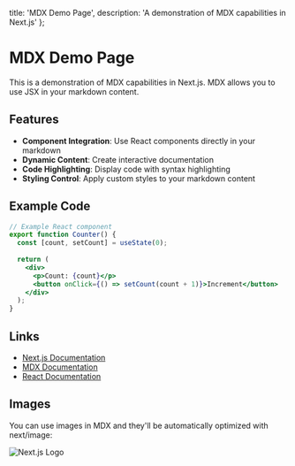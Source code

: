   title: 'MDX Demo Page',
  description: 'A demonstration of MDX capabilities in Next.js'
};

# MDX Demo Page

This is a demonstration of MDX capabilities in Next.js. MDX allows you to use JSX in your markdown content.

## Features

- **Component Integration**: Use React components directly in your markdown
- **Dynamic Content**: Create interactive documentation
- **Code Highlighting**: Display code with syntax highlighting
- **Styling Control**: Apply custom styles to your markdown content

## Example Code

```jsx
// Example React component
export function Counter() {
  const [count, setCount] = useState(0);
  
  return (
    <div>
      <p>Count: {count}</p>
      <button onClick={() => setCount(count + 1)}>Increment</button>
    </div>
  );
}
```

## Links

- [Next.js Documentation](https://nextjs.org/docs)
- [MDX Documentation](https://mdxjs.com/)
- [React Documentation](https://react.dev/)

## Images

You can use images in MDX and they'll be automatically optimized with next/image:

![Next.js Logo](/next.svg)
